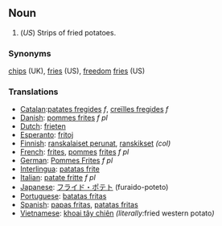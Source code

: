 ==Noun==
#(''US'') Strips of fried potatoes.

===Synonyms===
[[chips]] (UK), [[fries]] (US), [[freedom]] [[fries]] (US)

===Translations===
*[[Catalan]]:[[patates fregides]] ''f'', [[creïlles fregides]] ''f''
*[[Danish]]: [[pommes frites]] ''f pl''
*[[Dutch]]: [[frieten]]
*[[Esperanto]]: [[fritoj]]
*[[Finnish]]: [[ranskalaiset perunat]], [[ranskikset]] ''(col)''
*[[French]]: [[frites]], [[pomme]]s [[frites]] ''f pl''
*[[German]]: [[Pommes Frites]] ''f pl''
*[[Interlingua]]: [[patatas frite]]
*[[Italian]]: [[patate fritte]] ''f pl''
*[[Japanese]]: [[フライド・ポテト]] (furaido-poteto)
*[[Portuguese]]: [[batatas fritas]]
*[[Spanish]]: [[papas fritas]], [[patatas fritas]]
*[[Vietnamese]]: [[khoai tây chiên]] ''(literally: ''fried western potato'')''